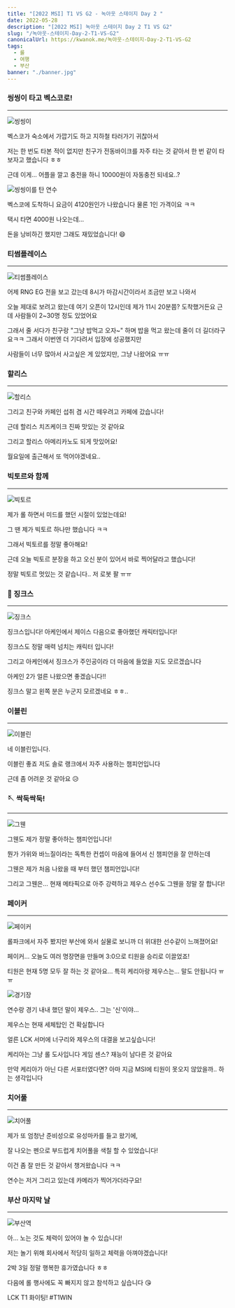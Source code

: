 ```yaml
---
title: "[2022 MSI] T1 VS G2 - 녹아웃 스테이지 Day 2 "
date: 2022-05-28
description: "[2022 MSI] 녹아웃 스테이지 Day 2 T1 VS G2"
slug: "/녹아웃-스테이지-Day-2-T1-VS-G2"
canonicalUrl: https://kwanok.me/녹아웃-스테이지-Day-2-T1-VS-G2
tags:
  - 롤
  - 여행
  - 부산
banner: "./banner.jpg"
---
```


### 씽씽이 타고 벡스코로!
***

![씽씽이](./IMG_3159.jpg)

벡스코가 숙소에서 가깝기도 하고 지하철 타러가기 귀찮아서

저는 한 번도 타본 적이 없지만 친구가 전동바이크를 자주 타는 것 같아서 한 번 같이 타보자고 했습니다 ㅎㅎ

근데 이게... 어플을 깔고 충전을 하니 10000원이 자동충전 되네요..?

![씽씽이를 탄 연수](./IMG_3161.jpg)

벡스코에 도착하니 요금이 4120원인가 나왔습니다 물론 1인 가격이요 ㅋㅋ

택시 타면 4000원 나오는데...

돈을 낭비하긴 했지만 그래도 재밌었습니다! 😄

### 티썸플레이스
***

![티썸플레이스](./IMG_3166.jpg)

어제 RNG EG 전을 보고 갔는데 8시가 마감시간이라서 조금만 보고 나와서

오늘 제대로 보려고 왔는데 여기 오픈이 12시인데 제가 11시 20분쯤? 도착했거든요 근데 사람들이 2~30명 정도 있었어요

그래서 줄 서다가 친구랑 "그냥 밥먹고 오자~" 하며 밥을 먹고 왔는데 줄이 더 길더라구요ㅋㅋ 그래서 이번엔 더 기다려서 입장에 성공했지만

사람들이 너무 많아서 사고싶은 게 있었지만, 그냥 나왔어요 ㅠㅠ

### 할리스
***

![할리스](./IMG_3174.jpg)

그리고 친구와 카페인 섭취 겸 시간 떼우려고 카페에 갔습니다!

근데 할리스 치즈케이크 진짜 맛있는 것 같아요

그리고 할리스 아메리카노도 되게 맛있어요!

월요일에 출근해서 또 먹어야겠네요..

### 빅토르와 함께
***

![빅토르](./IMG_3192.jpeg)

제가 롤 하면서 미드를 했던 시절이 있었는데요!

그 땐 제가 빅토르 하나만 했습니다 ㅋㅋ

그래서 빅토르를 정말 좋아해요!

근데 오늘 빅토르 분장을 하고 오신 분이 있어서 바로 찍어달라고 했습니다!

정말 빅토르 멋있는 것 같습니다.. 저 로봇 팔 ㅠㅠ

### 🚀 징크스
***

![징크스](./IMG_3204.jpeg)

징크스입니다! 아케인에서 제이스 다음으로 좋아했던 캐릭터입니다!

징크스도 정말 매력 넘치는 캐릭터 입니다!

그리고 아케인에서 징크스가 주인공이라 더 마음에 들었을 지도 모르겠습니다

아케인 2가 얼른 나왔으면 좋겠습니다!!

징크스 말고 왼쪽 분은 누군지 모르겠네요 ㅎㅎ..

### 이블린
***

![이블린](./IMG_3208.jpeg)

네 이블린입니다.

이블린 좋죠 저도 솔로 랭크에서 자주 사용하는 챔피언입니다

근데 좀 어려운 것 같아요 😥

### 🪡 싹둑싹둑!
***

![그웬](./IMG_3216.jpeg)

그웬도 제가 정말 좋아하는 챔피언입니다!

뭔가 가위와 바느질이라는 독특한 컨셉이 마음에 들어서 신 챔피언을 잘 안하는데

그웬은 제가 처음 나왔을 때 부터 했던 챔피언입니다!

그리고 그웬은... 현재 메타픽으로 아주 강력하고 제우스 선수도 그웬을 정말 잘 합니다!

### 페이커
***

![페이커](./IMG_3228.jpeg)

롤파크에서 자주 봤지만 부산에 와서 실물로 보니까 더 위대한 선수같이 느껴졌어요!

페이커... 오늘도 여러 명장면을 만들며 3:0으로 티원을 승리로 이끌었죠!

티원은 현재 5명 모두 잘 하는 것 같아요... 특히 케리아랑 제우스는... 말도 안됩니다 ㅠㅠ

![경기장](./IMG_3243.jpeg)

연수랑 경기 내내 했던 말이 제우스.. 그는 '신'이야...

제우스는 현재 세체탑인 건 확실합니다

얼른 LCK 서머에 너구리와 제우스의 대결을 보고싶습니다!

케리아는 그냥 롤 도사입니다 게임 센스? 재능이 남다른 것 같아요

만약 케리아가 아닌 다른 서포터였다면? 아마 지금 MSI에 티원이 못오지 않았을까.. 하는 생각입니다

### 치어풀
***

![치어풀](./IMG_3246.jpeg)

제가 또 엄청난 준비성으로 유성마카를 들고 왔기에,

잘 나오는 펜으로 부드럽게 치어풀을 색칠 할 수 있었습니다!

이건 좀 잘 만든 것 같아서 챙겨왔습니다 ㅋㅋ

연수는 저거 그리고 있는데 카메라가 찍어가더라구요!

### 부산 마지막 날
***

![부산역](./IMG_3257.jpg)

아... 노는 것도 체력이 있어야 놀 수 있습니다!

저는 놀기 위해 회사에서 적당히 일하고 체력을 아껴야겠습니다!

2박 3일 정말 행복한 휴가였습니다 ㅎㅎ

다음에 롤 행사에도 꼭 빠지지 않고 참석하고 싶습니다 😘

LCK T1 화이팅! #T1WIN
